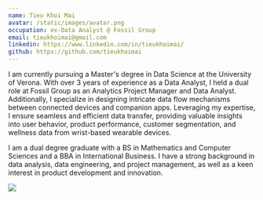 ```yaml
---
name: Tieu Khoi Mai
avatar: /static/images/avatar.png
occupation: ex-Data Analyst @ Fossil Group
email: tieukhoimai@gmail.com
linkedin: https://www.linkedin.com/in/tieukhoimai/
github: https://github.com/tieukhoimai
---
```


I am currently pursuing a Master's degree in Data Science at the University of Verona. With over 3 years of experience as a Data Analyst, I held a dual role at Fossil Group as an Analytics Project Manager and Data Analyst. Additionally, I specialize in designing intricate data flow mechanisms between connected devices and companion apps. Leveraging my expertise, I ensure seamless and efficient data transfer, providing valuable insights into user behavior, product performance, customer segmentation, and wellness data from wrist-based wearable devices.

I am a dual degree graduate with a BS in Mathematics and Computer Sciences and a BBA in International Business. I have a strong background in data analysis, data engineering, and project management, as well as a keen interest in product development and innovation.

<p align="left">
  <a href="https://skillicons.dev">
    <img src="https://skillicons.dev/icons?i=aws,gcp,docker,figma,firebase,github,html,js,mongodb,mysql,nextjs,py,r,vscode" />
  </a>
</p>

